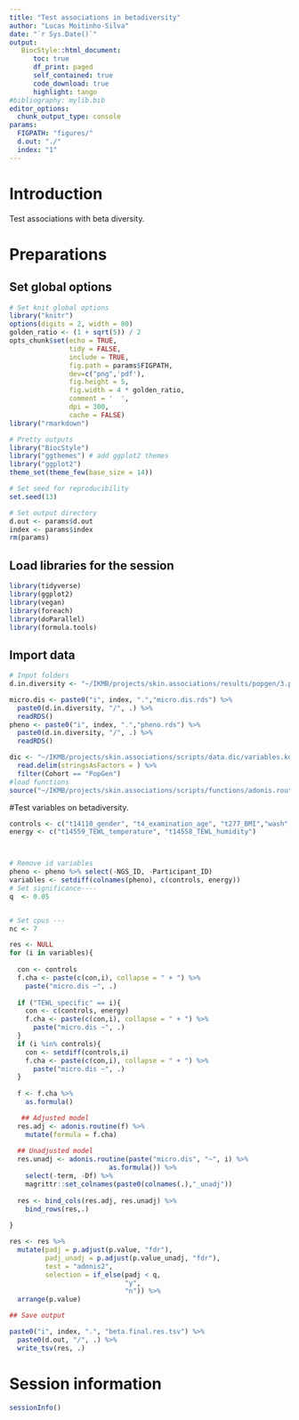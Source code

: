 ```yaml
---
title: "Test associations in betadiversity"
author: "Lucas Moitinho-Silva"
date: "`r Sys.Date()`"
output:
   BiocStyle::html_document:
      toc: true
      df_print: paged
      self_contained: true
      code_download: true
      highlight: tango
#bibliography: mylib.bib
editor_options:
  chunk_output_type: console
params:
  FIGPATH: "figures/"
  d.out: "./"
  index: "1"
---
```



# Introduction

Test associations with beta diversity. 

# Preparations

## Set global options

```r
# Set knit global options
library("knitr")
options(digits = 2, width = 80)
golden_ratio <- (1 + sqrt(5)) / 2
opts_chunk$set(echo = TRUE,
               tidy = FALSE,
               include = TRUE,
               fig.path = params$FIGPATH,
               dev=c("png",'pdf'),
               fig.height = 5,
               fig.width = 4 * golden_ratio,
               comment = '  ',
               dpi = 300,
               cache = FALSE)
library("rmarkdown")

# Pretty outputs
library("BiocStyle")
library("ggthemes") # add ggplot2 themes
library("ggplot2")
theme_set(theme_few(base_size = 14))

# Set seed for reproducibility
set.seed(13)

# Set output directory
d.out <- params$d.out
index <- params$index
rm(params)
```


## Load libraries for the session

```r
library(tidyverse)
library(ggplot2)
library(vegan)
library(foreach)
library(doParallel)
library(formula.tools)
```

## Import data
```r
# Input folders
d.in.diversity <- "~/IKMB/projects/skin.associations/results/popgen/3.physio.set/2.get.diversity"

micro.dis <- paste0("i", index, ".","micro.dis.rds") %>% 
  paste0(d.in.diversity, "/", .) %>% 
  readRDS()
pheno <- paste0("i", index, ".","pheno.rds") %>% 
  paste0(d.in.diversity, "/", .) %>% 
  readRDS()

dic <- "~/IKMB/projects/skin.associations/scripts/data.dic/variables.kora.pop.tsv" %>% 
  read.delim(stringsAsFactors = ) %>% 
  filter(Cohort == "PopGen")
#load functions
source("~/IKMB/projects/skin.associations/scripts/functions/adonis.routine.R")
```

#Test variables on betadiversity.


```r
controls <- c("t14110_gender", "t4_examination_age", "t277_BMI","wash", "cream")
energy <- c("t14559_TEWL_temperature", "t14558_TEWL_humidity")



# Remove id variables
pheno <- pheno %>% select(-NGS_ID, -Participant_ID)
variables <- setdiff(colnames(pheno), c(controls, energy))
# Set significance----
q  <- 0.05


# Set cpus ---
nc <- 7

res <- NULL
for (i in variables){
  
  con <- controls
  f.cha <- paste(c(con,i), collapse = " + ") %>% 
    paste("micro.dis ~", .)
  
  if ("TEWL_specific" == i){
    con <- c(controls, energy)
    f.cha <- paste(c(con,i), collapse = " + ") %>% 
      paste("micro.dis ~", .)
  }
  if (i %in% controls){
    con <- setdiff(controls,i)
    f.cha <- paste(c(con,i), collapse = " + ") %>% 
      paste("micro.dis ~", .)
  }
  
  f <- f.cha %>% 
    as.formula()

   ## Adjusted model
  res.adj <- adonis.routine(f) %>% 
    mutate(formula = f.cha) 
  
  ## Unadjusted model
  res.unadj <- adonis.routine(paste("micro.dis", "~", i) %>% 
                         as.formula()) %>% 
    select(-term, -Df) %>% 
    magrittr::set_colnames(paste0(colnames(.),"_unadj"))
  
  res <- bind_cols(res.adj, res.unadj) %>% 
    bind_rows(res,.)
  
}

res <- res %>% 
  mutate(padj = p.adjust(p.value, "fdr"),
         padj_unadj = p.adjust(p.value_unadj, "fdr"),
         test = "adonis2",
         selection = if_else(padj < q,
                             "y",
                             "n")) %>% 
  arrange(p.value) 

## Save output

paste0("i", index, ".", "beta.final.res.tsv") %>% 
  paste0(d.out, "/", .) %>% 
  write_tsv(res, .)

```


# Session information

```r
sessionInfo()
```

